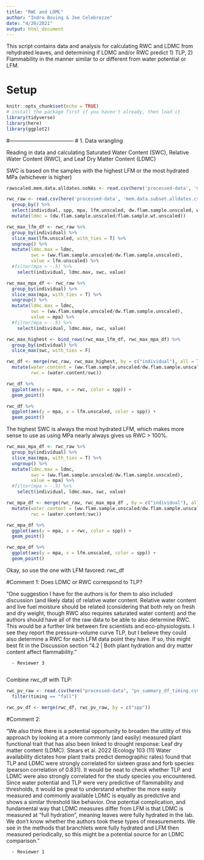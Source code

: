 ```yaml
---
title: "RWC and LDMC"
author: "Indra Boving & Joe Celebrezze"
date: "4/20/2021"
output: html_document
---
```


This script contains data and analysis for calculating RWC and LDMC from rehydrated leaves, and determining if LDMC and/or RWC predict 1) TLP, 2) Flammability in the manner similar to or different from water potential or LFM. 

# Setup
```r
knitr::opts_chunk$set(echo = TRUE)
# install the package first if you haven't already, then load it
library(tidyverse)
library(here)
library(ggplot2)
```

#------------------------------------
# 1. Data wrangling

Reading in data and calculating Saturated Water Content (SWC), Relative Water Content (RWC), and Leaf Dry Matter Content (LDMC)

SWC is based on the samples with the highest LFM or the most hydrated MPa (whichever is higher)

```r
rawscaled.mem.data.alldates.noNAs <- read.csv(here('processed-data', 'mem.data.subset.alldates.csv'))

rwc_raw <- read.csv(here('processed-data', 'mem.data.subset.alldates.csv')) %>% 
  group_by() %>% 
  select(individual, spp, mpa, lfm.unscaled, dw.flam.sample.unscaled, ww.flam.sample.unscaled, flam.sample.wt.unscaled) %>%
  mutate(ldmc = (dw.flam.sample.unscaled/flam.sample.wt.unscaled)) 

rwc_max_lfm_df <- rwc_raw %>% 
  group_by(individual) %>% 
  slice_max(lfm.unscaled, with_ties = T) %>% 
  ungroup() %>% 
  mutate(ldmc.max = ldmc, 
         swc = (ww.flam.sample.unscaled/dw.flam.sample.unscaled), 
         value = lfm.unscaled) %>% 
  #filter(mpa > -.5) %>% 
    select(individual, ldmc.max, swc, value) 

rwc_max_mpa_df <- rwc_raw %>% 
  group_by(individual) %>% 
  slice_max(mpa, with_ties = T) %>% 
  ungroup() %>% 
  mutate(ldmc.max = ldmc, 
         swc = (ww.flam.sample.unscaled/dw.flam.sample.unscaled), 
         value = mpa) %>% 
  #filter(mpa > -.5) %>% 
    select(individual, ldmc.max, swc, value) 

rwc_max_highest <- bind_rows(rwc_max_lfm_df, rwc_max_mpa_df) %>% 
  group_by(individual) %>% 
  slice_max(swc, with_ties = F) 

rwc_df <- merge(rwc_raw, rwc_max_highest, by = c("individual"), all = T) %>% 
  mutate(water.content = (ww.flam.sample.unscaled/dw.flam.sample.unscaled), 
         rwc = (water.content/swc))

rwc_df %>% 
  ggplot(aes(y = mpa, x = rwc, color = spp)) +
  geom_point()

rwc_df %>% 
  ggplot(aes(y = mpa, x = lfm.unscaled, color = spp)) +
  geom_point()
```
The highest SWC is always the most hydrated LFM, which makes more sense to use as using MPa nearly always gives us RWC > 100%. 

```r
rwc_max_mpa_df <- rwc_raw %>% 
  group_by(individual) %>% 
  slice_max(mpa, with_ties = T) %>% 
  ungroup() %>% 
  mutate(ldmc.max = ldmc, 
         swc = (ww.flam.sample.unscaled/dw.flam.sample.unscaled), 
         value = mpa) %>% 
  #filter(mpa > -.5) %>% 
    select(individual, ldmc.max, swc, value) 

rwc_mpa_df <- merge(rwc_raw, rwc_max_mpa_df , by = c("individual"), all = T) %>% 
  mutate(water.content = (ww.flam.sample.unscaled/dw.flam.sample.unscaled), 
         rwc = (water.content/swc))

rwc_mpa_df %>% 
  ggplot(aes(y = mpa, x = rwc, color = spp)) +
  geom_point()

rwc_mpa_df %>% 
  ggplot(aes(y = mpa, x = lfm.unscaled, color = spp)) +
  geom_point()
```
Okay, so use the one with LFM favored: rwc_df

#Comment 1: Does LDMC or RWC correspond to TLP?

"One suggestion I have for the authors is for them to also included discussion (and likely data) of
relative water content. Relative water content and live fuel moisture should be related
(considering that both rely on fresh and dry weight, though RWC also requires saturated water
content) and the authors should have all of the raw data to be able to also determine RWC. This
would be a further link between fire scientists and eco-physiologists. I see they report the
pressure-volume curve TLP, but I believe they could also determine a RWC for each LFM data
point they have. If so, this might best fit in the Discussion section “4.2 | Both plant hydration
and dry matter content affect flammability.”

      - Reviewer 3
      
Combine rwc_df with TLP:

```r
rwc_pv_raw <- read.csv(here("processed-data", "pv_summary_df_timing.csv")) %>% 
  filter(timing == "fall")

rwc_pv_df <- merge(rwc_df, rwc_pv_raw, by = c("spp"))
```


#Comment 2: 

"We also think there is a potential opportunity to broaden the utility of this approach by looking at a more commonly (and easily) measured plant functional trait that has also been linked to drought response: Leaf dry matter content (LDMC).  Stears et al. 2022 (Ecology 103 (11) Water availability dictates how plant traits predict demographic rates) found that TLP and LDMC were strongly correlated for sixteen grass and forb species (pearson correlation of 0.831).  It would be neat to check whether TLP and LDMC were also strongly correlated for the study species you encountered.  Since water potential and TLP were very predictive of flammability and thresholds, it would be great to understand whether the more easily measured and commonly available LDMC is equally as predictive and shows a similar threshold like behavior.  One potential complication, and fundamental way that LDMC measures differ from LFM is that LDMC is measured at “full hydration”, meaning leaves were fully hydrated in the lab.  We don’t know whether the authors took these types of measurements.  We see in the methods that branchlets were fully hydrated and LFM then measured periodically, so this might be a potential source for an LDMC comparison."

      - Reviewer 1
